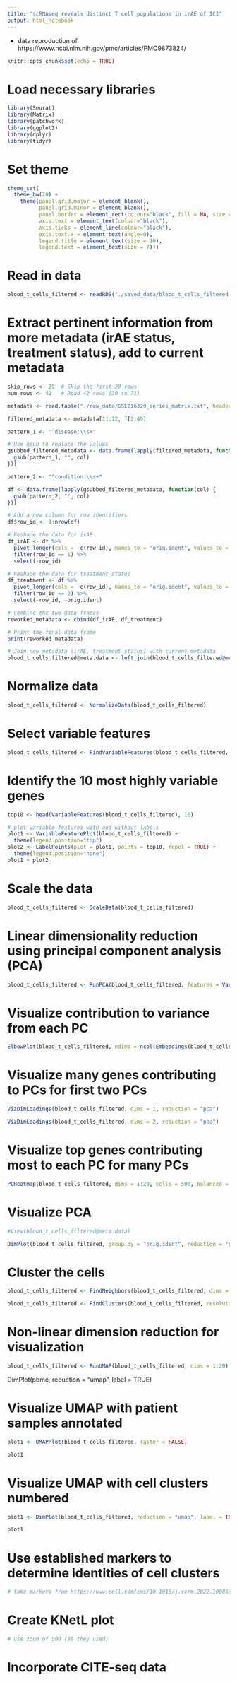 ```yaml
---
title: "scRNAseq reveals distinct T cell populations in irAE of ICI"
output: html_notebook
---
```


 - data reproduction of https://www.ncbi.nlm.nih.gov/pmc/articles/PMC9873824/

```r
knitr::opts_chunk$set(echo = TRUE)
```

# Load necessary libraries

```r

library(Seurat)
library(Matrix)
library(patchwork)
library(ggplot2)
library(dplyr)
library(tidyr)

```

# Set theme

```r

theme_set(
  theme_bw(20) +
    theme(panel.grid.major = element_blank(),
          panel.grid.minor = element_blank(),
          panel.border = element_rect(colour="black", fill = NA, size = 1),
          axis.text = element_text(colour="black"),
          axis.ticks = element_line(colour="black"),
          axis.text.x = element_text(angle=0),
          legend.title = element_text(size = 10),
          legend.text = element_text(size = 7)))

```

# Read in data

```r

blood_t_cells_filtered <- readRDS("./saved_data/blood_t_cells_filtered.rds")

```

# Extract pertinent information from more metadata (irAE status, treatment status), add to current metadata

```r

skip_rows <- 29  # Skip the first 29 rows
num_rows <- 42   # Read 42 rows (30 to 71)

metadata <- read.table("./raw_data/GSE216329_series_matrix.txt", header = TRUE, sep = "\t", skip = skip_rows, nrows = num_rows)

filtered_metadata <- metadata[11:12, ][2:49]

pattern_1 <- "^disease:\\s+"

# Use gsub to replace the values
gsubbed_filtered_metadata <- data.frame(lapply(filtered_metadata, function(col) {
  gsub(pattern_1, "", col)
}))

pattern_2 <- "^condition:\\s+"

df <- data.frame(lapply(gsubbed_filtered_metadata, function(col) {
  gsub(pattern_2, "", col)
}))

# Add a new column for row identifiers
df$row_id <- 1:nrow(df)

# Reshape the data for irAE
df_irAE <- df %>%
  pivot_longer(cols = -c(row_id), names_to = "orig.ident", values_to = "irAE") %>%
  filter(row_id == 1) %>%
  select(-row_id)

# Reshape the data for treatment_status
df_treatment <- df %>%
  pivot_longer(cols = -c(row_id), names_to = "orig.ident", values_to = "treatment_status") %>%
  filter(row_id == 2) %>%
  select(-row_id, -orig.ident)

# Combine the two data frames
reworked_metadata <- cbind(df_irAE, df_treatment)

# Print the final data frame
print(reworked_metadata)

# Join new metadata (irAE, treatment_status) with current metadata
blood_t_cells_filtered@meta.data <- left_join(blood_t_cells_filtered@meta.data, reworked_metadata, by = "orig.ident")

```

# Normalize data

```r

blood_t_cells_filtered <- NormalizeData(blood_t_cells_filtered)

```

# Select variable features

```r

blood_t_cells_filtered <- FindVariableFeatures(blood_t_cells_filtered, nfeatures = 2000)

```

# Identify the 10 most highly variable genes

```r

top10 <- head(VariableFeatures(blood_t_cells_filtered), 10)

# plot variable features with and without labels
plot1 <- VariableFeaturePlot(blood_t_cells_filtered) + 
  theme(legend.position="top")
plot2 <- LabelPoints(plot = plot1, points = top10, repel = TRUE) + 
  theme(legend.position="none")
plot1 + plot2

```

# Scale the data

```r

blood_t_cells_filtered <- ScaleData(blood_t_cells_filtered)

```

# Linear dimensionality reduction using principal component analysis (PCA)

```r

blood_t_cells_filtered <- RunPCA(blood_t_cells_filtered, features = VariableFeatures(object = blood_t_cells_filtered), npcs = 50)

```

# Visualize contribution to variance from each PC

```r

ElbowPlot(blood_t_cells_filtered, ndims = ncol(Embeddings(blood_t_cells_filtered, "pca")))

```

# Visualize many genes contributing to PCs for first two PCs

```r

VizDimLoadings(blood_t_cells_filtered, dims = 1, reduction = "pca")

VizDimLoadings(blood_t_cells_filtered, dims = 2, reduction = "pca")

```

# Visualize top genes contributing most to each PC for many PCs

```r

PCHeatmap(blood_t_cells_filtered, dims = 1:20, cells = 500, balanced = TRUE, ncol = 4)

```

# Visualize PCA

```r

#View(blood_t_cells_filtered@meta.data)

DimPlot(blood_t_cells_filtered, group.by = "orig.ident", reduction = "pca", raster = FALSE)

```

# Cluster the cells

```r

blood_t_cells_filtered <- FindNeighbors(blood_t_cells_filtered, dims = 1:20)

blood_t_cells_filtered <- FindClusters(blood_t_cells_filtered, resolution = 0.5)

```

# Non-linear dimension reduction for visualization

```r

blood_t_cells_filtered <- RunUMAP(blood_t_cells_filtered, dims = 1:20)

```

DimPlot(pbmc, reduction = "umap", label = TRUE)

# Visualize UMAP with patient samples annotated

```r

plot1 <- UMAPPlot(blood_t_cells_filtered, raster = FALSE)

plot1

```

# Visualize UMAP with cell clusters numbered

```r

plot1 <- DimPlot(blood_t_cells_filtered, reduction = "umap", label = TRUE, raster = FALSE)

plot1

```

# Use established markers to determine identities of cell clusters

```r

# take markers from https://www.cell.com/cms/10.1016/j.xcrm.2022.100868/attachment/c21c9923-ade8-4a28-8518-aa1f7bc0d1e5/mmc1 table S2

```

# Create KNetL plot

```r

# use zoom of 500 (as they used)

```

# Incorporate CITE-seq data

```r



```
